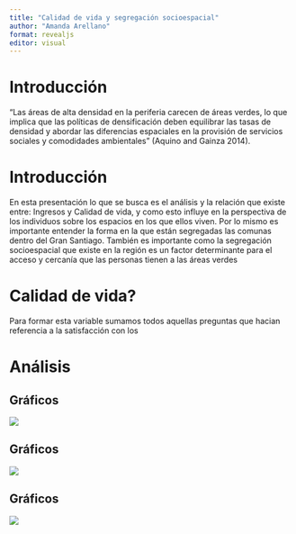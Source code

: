 ```yaml
---
title: "Calidad de vida y segregación socioespacial"
author: "Amanda Arellano"
format: revealjs
editor: visual
---
```


# Introducción
"Las áreas de alta densidad en la periferia carecen de áreas verdes, lo que implica que las políticas de densificación deben equilibrar las tasas de densidad y abordar las diferencias espaciales en la provisión de servicios sociales y comodidades ambientales" (Aquino and Gainza 2014).

# Introducción
En esta presentación lo que se busca es el análisis y la relación que existe entre: Ingresos y Calidad de vida, y como esto influye en la perspectiva de los individuos sobre los espacios en los que ellos viven. Por lo mismo es importante entender la forma en la que están segregadas las comunas dentro del Gran Santiago. También es importante como la segregación socioespacial que existe en la región es un factor determinante para el acceso y cercanía que las personas tienen a las áreas verdes

# Calidad de vida?
Para formar esta variable sumamos todos aquellas preguntas que hacian referencia a la satisfacción con los

# Análisis

## Gráficos
![](output/graphs/graph3.png)

## Gráficos 
![](output/graphs/graph2.png)


## Gráficos
![](output/graphs/graph1.png)
